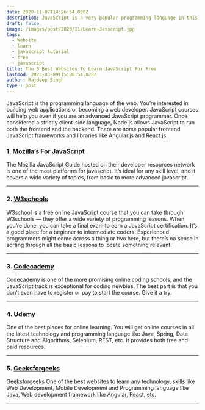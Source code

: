 ```yaml
---
date: 2020-11-07T14:26:54.000Z
description: JavaScript is a very popular programming language in this world. you interested in building web applications or becoming a web developer, so you definitely learn it.
draft: false
image: /images/post/2020/11/Learn-Javscript.jpg
tags:
  - Website
  - learn
  - javascript tutorial
  - free
  - javascript
title: The 5 Best Websites To Learn JavaScript For Free
lastmod: 2023-03-09T15:08:54.828Z
author: Rajdeep Singh
type : post
---
```


JavaScript is the programming language of the web. You’re interested in building
web applications or becoming a web developer. JavaScript courses will help you even if you are an advanced
JavaScript programmer. Once considered a strictly client-side language, Node.js
allows JavaScript to run both the frontend and the backend. There are some
popular frontend JavaScript frameworks and libraries like Angular.js and
React.js.

### 1. [Mozilla’s For JavaScript](https://developer.mozilla.org/en-US/docs/Web/JavaScript/Guide)

The Mozilla JavaScript Guide hosted on their developer resources network is one
of the most platforms for javascript. It’s ideal for any skill level, and it
covers a wide variety of topics, from basic to more advanced javascript.

---

### 2. [W3schools](https://www.w3schools.com/js/)

W3school is a free online JavaScript course that you can take through W3schools
— they offer a wide variety of programming lessons. When you’re done, you can
take a final exam to earn a JavaScript certification. It’s a good place for a
beginner to intermediate coders. Experienced programmers might come across a
thing or two here, but there’s no sense in sorting through all the basic lessons
to locate something relevant.

---

### 3. [Codecademy](https://l.facebook.com/l.php?u=https%3A%2F%2Fwww.codecademy.com%2Fcatalog%2Flanguage%2Fjavascript&h=AT2dXpeRVDrBRwTpX_jFnqISV5mDXltNtO5ScecN6iDCUJEAype2cWwN-jvTvI9TWuaN3eCGse5WuJYtm-CQ0MlCToOyodLos5GOczZCY5zrPqq2C3VScnDDTvo9BcmSC4O5_Y976O6oqkMPBbmzhxmndhtIqA)

Codecademy is one of the more promising online coding schools, and the
JavaScript track is exceptional for coding newbies. The best part is that you
don’t even have to register or pay to start the course. Give it a try.

---

### 4. [Udemy](https://l.facebook.com/l.php?u=https%3A%2F%2Fwww.udemy.com%2Ftopic%2Fjavascript%2F&h=AT0oQIPkQ0vAT6oJ72IKI7zBR3jq40IULsbHm6nVGXeTtC6gMv16JEZEaNwNDoHu1vwihNkl_Q725Uz2XqopJXQkOHjzRgSwsiFgvx3AyqZuG9dKjlZQFX4OW3gL3Bz2zyolUVTXU5XD-JR7chy3PmszSRFnTQ)

One of the best places for online learning. You will get online courses in all
the latest technology and programming language like Java, Spring, Data Structure
and Algorithms, Selenium, REST, etc. It provides both free and paid resources.

---

### 5. [Geeksforgeeks](https://l.facebook.com/l.php?u=https%3A%2F%2Fwww.geeksforgeeks.org%2Fjavascript-tutorial%2F&h=AT2VsGxwjRn_C5R2MKIt9xMiBzSwfWNkWRlboIPzSv_HQPLtLYuXv6DjW09rR0g96PKzPRAvf1S1dKFyEqxu84SQSSPJj50BLqWrUH8ugbaf9Xy3-kUGmeERZAln9pgUTF8YwGIypEeMQNZ5RcbpmMvMEy3WFw)

Geeksforgeeks One of the best websites to learn any technology, skills like Web
Development, Mobile Development and Programming language like Java, Web
development framework like Angular, React, etc.

---
